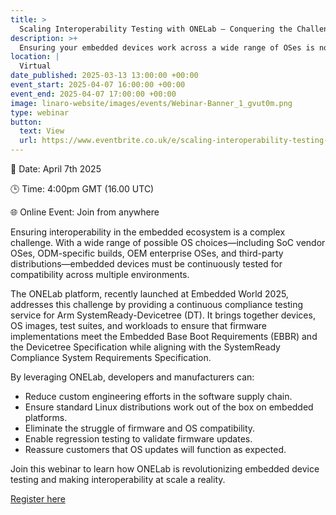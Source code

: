 ```yaml
---
title: >
  Scaling Interoperability Testing with ONELab – Conquering the Challenges of Arm SystemReady Compliance
description: >+
  Ensuring your embedded devices work across a wide range of OSes is no easy task. In this webinar we will introduce you to ONELab - the testing platform which provides remote and automated continuous compliance testing of devices and firmware to the latest version of the Arm SystemReady™ Devicetree. ONELab is making interoperability at scale a reality.
location: |
  Virtual
date_published: 2025-03-13 13:00:00 +00:00
event_start: 2025-04-07 16:00:00 +00:00
event_end: 2025-04-07 17:00:00 +00:00
image: linaro-website/images/events/Webinar-Banner_1_gvut0m.png
type: webinar
button:
  text: View
  url: https://www.eventbrite.co.uk/e/scaling-interoperability-testing-with-onelab-tickets-1273925117319?aff=oddtdtcreator
---
```


📆 Date: April 7th 2025

🕒 Time: 4:00pm GMT (16.00 UTC)

🌐 Online Event: Join from anywhere

Ensuring interoperability in the embedded ecosystem is a complex challenge. With a wide range of possible OS choices—including SoC vendor OSes, ODM-specific builds, OEM enterprise OSes, and third-party distributions—embedded devices must be continuously tested for compatibility across multiple environments.

The ONELab platform, recently launched at Embedded World 2025, addresses this challenge by providing a continuous compliance testing service for Arm SystemReady-Devicetree (DT). It brings together devices, OS images, test suites, and workloads to ensure that firmware implementations meet the Embedded Base Boot Requirements (EBBR) and the Devicetree Specification while aligning with the SystemReady Compliance System Requirements Specification.

By leveraging ONELab, developers and manufacturers can:

- Reduce custom engineering efforts in the software supply chain.
- Ensure standard Linux distributions work out of the box on embedded platforms.
- Eliminate the struggle of firmware and OS compatibility.
- Enable regression testing to validate firmware updates.
- Reassure customers that OS updates will function as expected.

Join this webinar to learn how ONELab is revolutionizing embedded device testing and making interoperability at scale a reality.

[Register here](https://www.eventbrite.co.uk/e/scaling-interoperability-testing-with-onelab-tickets-1273925117319?aff=oddtdtcreator)
